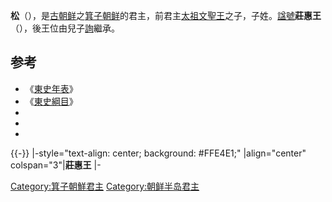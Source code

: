 {{朝鮮半島君王
|名稱=莊惠王
|箕子代數=2
|前任=[[箕子|太祖文聖王]]
|繼任=[[敬孝王|敬孝王]]
|畫像=
|畫像大小=
|說明=
|在位=前1082年 - 前1057年
|年號=
|姓名=松
|封號=
|字=
|號=
|別名=
|出生年=
|立世子=
|逝世年=
|廟號=
|諡號=
|尊號=
|陵墓=
|父親=[[箕子|太祖文聖王]]
|嫡母=
|前母=
|母親=
|繼母=
|皇后=
|王后=
|王妃=
|妃=
|嬪=
|宮主=
|翁主=
|貴人=
|昭儀=
|昭容=
|昭媛=
|淑儀=
|淑容=
|淑媛=
|尚宮=
|尚寢=
|內人=
|宮人=
|位號不明=
|兄弟=
|姊妹=
|嫡兄弟=
|嫡姊妹=
|庶兄弟=
|庶姊妹=
|同胞兄弟=
|同胞姊妹=
|異母兄弟=
|異母姊妹=
|嫡子=
|庶子=
|嫡女=
|庶女=
|注釋=
}}
'''松'''（{{bd|？||前1057年|catIdx=Z子}}），是[[古朝鲜|古朝鲜]]之[[箕子朝鲜|箕子朝鲜]]的君主，前君主[[箕子|太祖文聖王]]之子，子姓。[[諡號|諡號]]'''莊惠王'''（{{Lang-ko|장혜왕}}），後王位由兒子[[敬孝王|詢]]繼承。

== 参考 ==
* 《[[東史年表|東史年表]]》 
* 《[[東史綱目|東史綱目]]》 
* {{Cite news|author={{ill|李德懋|ko|이덕무}}|date=|title=盎葉記 箕子朝鮮世系|publisher=[[盎葉記|盎葉記]]|url=http://db.itkc.or.kr/index.jsp?bizName=MM&url=/itkcdb/text/nodeViewIframe.jsp?bizName=MM%26finId=027%26gunchaId=av055%26muncheId=01%26seojiId=kc_mm_a577 |archiveurl=https://web.archive.org/web/20140222025108if_/http://db.itkc.or.kr/index.jsp?bizName=MM&url=/itkcdb/text/nodeViewIframe.jsp%3FbizName=MM%26finId=027%26gunchaId=av055%26muncheId=01%26seojiId=kc_mm_a577|archivedate=2014-02-22}}
* {{Cite news|author={{ill|李德懋|ko|이덕무}}|date=|title=紀年兒覽 卷5 箕子朝鮮|publisher={{ill|東北亞歷史財團|ko|동북아역사재단}}|url=http://contents.nahf.or.kr/item/item.do?levelId=gb.d_0005_0030|archiveurl=https://web.archive.org/web/20161029134114/http://contents.nahf.or.kr/item/item.do?levelId=gb.d_0005_0030|archivedate=2016-10-29}}
* {{Cite news|author=|date=|title=箕子朝鮮王位世系|publisher=清州韓氏中央宗親会|url=http://www.cheongjuhan.net/htmls/han04-1-05-8.htm|archiveurl=https://web.archive.org/web/20150405090816/http://www.cheongjuhan.net/htmls/han04-1-05-8.htm|archivedate=2015-04-05}}

{{箕子朝鲜君主}}

{{-}}
{{start box}}
|-style="text-align: center; background: #FFE4E1;"
|align="center" colspan="3"|'''莊惠王'''
|-
{{s-before|[[箕子|箕子]]}}
{{s-title|[[朝鮮半島君主列表#箕子朝鮮|箕子朝鮮國王]]|前1082年 - 前1057年}}
{{s-after|[[敬孝王|敬孝王]]}}

[[Category:箕子朝鮮君主|Category:箕子朝鮮君主]]
[[Category:朝鲜半岛君主|Category:朝鲜半岛君主]]